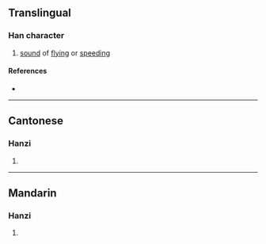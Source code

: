 {{character info/new}}
==Translingual==

===Han character===
{{Han char|rn=15|rad=冫|as=05|sn=7|four=|canj=IMMR|ids=⿰冫石}}

# [[sound]] of [[flying]] or [[speeding]]

====References====
* {{Han ref|kx=0132.040|hdz=10295.130|uh=34C8|ud=13512}}

----

==Cantonese==

===Hanzi===
{{yue-hanzi|jyut=[[bing1]]|y=bing1}}

# {{defn|lang=yue|sort=冫05}}

----

==Mandarin==

===Hanzi===
{{cmn-hanzi|pin=[[bìng]] ([[bing4]]), [[bèi]] ([[bei4]]), [[fèi]] ([[fei4]])|wg=ping<sup>4</sup>, pei<sup>4</sup>, fei<sup>4</sup>}}

# {{defn|lang=cmn|sort=冫05}}